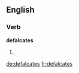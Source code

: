 
==English==

===Verb===
'''defalcates'''

# {{third-person singular of|defalcate}}

[[de:defalcates]]
[[fr:defalcates]]